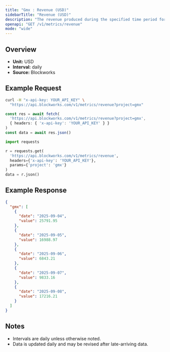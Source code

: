 ```yaml
---
title: "Gmx : Revenue (USD)"
sidebarTitle: "Revenue (USD)"
description: "The revenue produced during the specified time period for given project."
openapi: "GET /v1/metrics/revenue"
mode: "wide"
---
```


## Overview

- **Unit:** USD
- **Interval:** daily
- **Source:** Blockworks

## Example Request

<CodeGroup>

```bash cURL
curl -H "x-api-key: YOUR_API_KEY" \
  "https://api.blockworks.com/v1/metrics/revenue?project=gmx"
```

```typescript TypeScript
const res = await fetch(
  'https://api.blockworks.com/v1/metrics/revenue?project=gmx',
  { headers: { 'x-api-key': 'YOUR_API_KEY' } }
)
const data = await res.json()
```

```python Python
import requests

r = requests.get(
  'https://api.blockworks.com/v1/metrics/revenue',
  headers={'x-api-key': 'YOUR_API_KEY'},
  params={'project': 'gmx'}
)
data = r.json()
```

</CodeGroup>

## Example Response

```json
{
  "gmx": [
    {
      "date": "2025-09-04",
      "value": 25791.95
    },
    {
      "date": "2025-09-05",
      "value": 16988.97
    },
    {
      "date": "2025-09-06",
      "value": 6843.21
    },
    {
      "date": "2025-09-07",
      "value": 9833.16
    },
    {
      "date": "2025-09-08",
      "value": 17216.21
    }
  ]
}
```

## Notes
- Intervals are daily unless otherwise noted.
- Data is updated daily and may be revised after late-arriving data.
